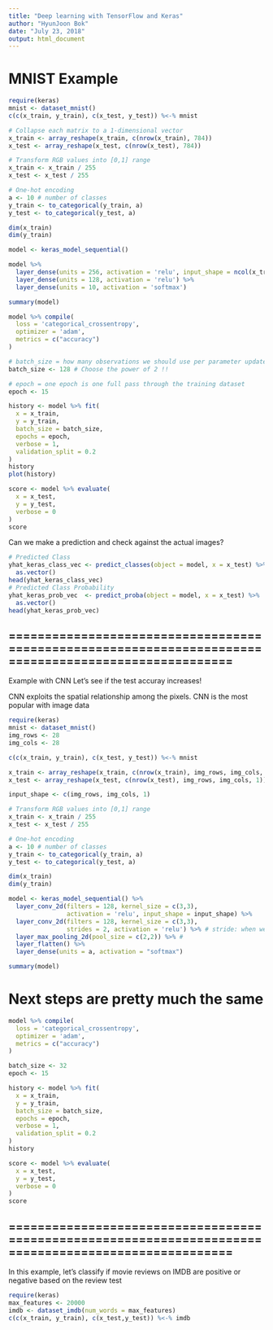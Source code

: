 ```yaml
---
title: "Deep learning with TensorFlow and Keras"
author: "HyunJoon Bok"
date: "July 23, 2018"
output: html_document
---
```


# MNIST Example
```r
require(keras)
mnist <- dataset_mnist()
c(c(x_train, y_train), c(x_test, y_test)) %<-% mnist 

# Collapse each matrix to a 1-dimensional vector
x_train <- array_reshape(x_train, c(nrow(x_train), 784))
x_test <- array_reshape(x_test, c(nrow(x_test), 784))

# Transform RGB values into [0,1] range
x_train <- x_train / 255
x_test <- x_test / 255

# One-hot encoding
a <- 10 # number of classes
y_train <- to_categorical(y_train, a)
y_test <- to_categorical(y_test, a)

dim(x_train)
dim(y_train)
```



```r
model <- keras_model_sequential()

model %>% 
  layer_dense(units = 256, activation = 'relu', input_shape = ncol(x_train)) %>% 
  layer_dense(units = 128, activation = 'relu') %>% 
  layer_dense(units = 10, activation = 'softmax')

summary(model)
```


```r
model %>% compile(
  loss = 'categorical_crossentropy',
  optimizer = 'adam',
  metrics = c("accuracy")
)
```


```r
# batch_size = how many observations we should use per parameter update
batch_size <- 128 # Choose the power of 2 !!

# epoch = one epoch is one full pass through the training dataset
epoch <- 15

history <- model %>% fit(
  x = x_train, 
  y = y_train, 
  batch_size = batch_size,
  epochs = epoch,
  verbose = 1,
  validation_split = 0.2
)
history
plot(history)
```


```r
score <- model %>% evaluate(
  x = x_test,
  y = y_test,
  verbose = 0
)
score
```


Can we make a prediction and check against the actual images?
```r
# Predicted Class
yhat_keras_class_vec <- predict_classes(object = model, x = x_test) %>%
  as.vector()
head(yhat_keras_class_vec)
# Predicted Class Probability
yhat_keras_prob_vec  <- predict_proba(object = model, x = x_test) %>%
  as.vector()
head(yhat_keras_prob_vec)
```


## ===================================================================================================== ##

Example with CNN
Let's see if the test accuray increases!

CNN exploits the spatial relationship among the pixels.
CNN is the most popular with image data

```r
require(keras)
mnist <- dataset_mnist()
img_rows <- 28
img_cols <- 28

c(c(x_train, y_train), c(x_test, y_test)) %<-% mnist 

x_train <- array_reshape(x_train, c(nrow(x_train), img_rows, img_cols, 1))
x_test <- array_reshape(x_test, c(nrow(x_test), img_rows, img_cols, 1))

input_shape <- c(img_rows, img_cols, 1)

# Transform RGB values into [0,1] range
x_train <- x_train / 255
x_test <- x_test / 255

# One-hot encoding
a <- 10 # number of classes
y_train <- to_categorical(y_train, a)
y_test <- to_categorical(y_test, a)

dim(x_train)
dim(y_train)

```


```r
model <- keras_model_sequential() %>% 
  layer_conv_2d(filters = 128, kernel_size = c(3,3),
                activation = 'relu', input_shape = input_shape) %>% 
  layer_conv_2d(filters = 128, kernel_size = c(3,3),
                strides = 2, activation = 'relu') %>% # stride: when we slide in factor, how much you want to stride by (usually some small number)
  layer_max_pooling_2d(pool_size = c(2,2)) %>% # 
  layer_flatten() %>% 
  layer_dense(units = a, activation = "softmax")

summary(model)
```
# Next steps are pretty much the same

```r
model %>% compile(
  loss = 'categorical_crossentropy',
  optimizer = 'adam',
  metrics = c("accuracy")
)

batch_size <- 32
epoch <- 15

history <- model %>% fit(
  x = x_train, 
  y = y_train, 
  batch_size = batch_size,
  epochs = epoch,
  verbose = 1,
  validation_split = 0.2
)
history

score <- model %>% evaluate(
  x = x_test,
  y = y_test,
  verbose = 0
)
score
```


## ===================================================================================================== ##

In this example, let's classify if movie reviews on IMDB are positive or negative based on the review test

```r
require(keras)
max_features <- 20000
imdb <- dataset_imdb(num_words = max_features)
c(c(x_train, y_train), c(x_test,y_test)) %<-% imdb 
```

```r

```












